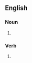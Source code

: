 ==English==

===Noun===
{{en-noun}}

# {{obsolete spelling of|mind}}

===Verb===
{{infl|en|verb}}

# {{obsolete spelling of|mind}}